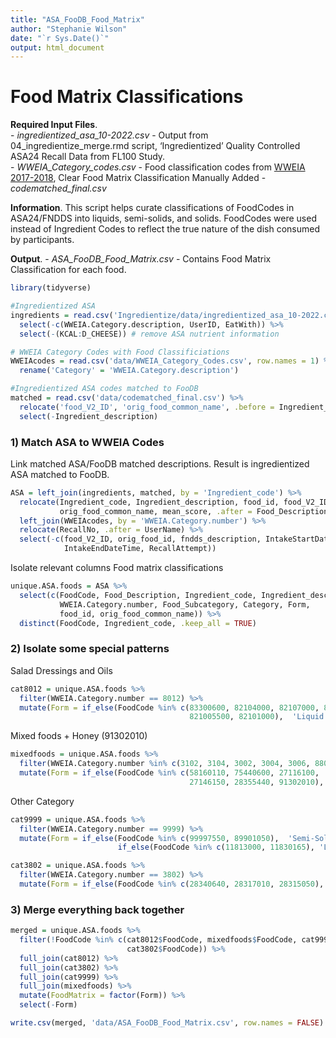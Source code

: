 ```yaml
---
title: "ASA_FooDB_Food_Matrix"
author: "Stephanie Wilson"
date: "`r Sys.Date()`"
output: html_document
---
```


#  Food Matrix Classifications

__Required Input Files__.                          
  - *ingredientized_asa_10-2022.csv* - Output from 04_ingredientize_merge.rmd script, 'Ingredientized' Quality Controlled ASA24 Recall Data from FL100 Study.  
  - *WWEIA_Category_codes.csv* - Food classification codes from [WWEIA 2017-2018](https://www.ars.usda.gov/ARSUserFiles/80400530/pdf/1718/Food_categories_2017-2018.pdf), Clear Food Matrix Classification Manually Added
  - *codematched_final.csv*
  
__Information__. 
This script helps curate classifications of FoodCodes in ASA24/FNDDS into liquids, semi-solids, and solids. FoodCodes were used instead of Ingredient Codes to reflect the true nature of the dish consumed by participants.

__Output__. 
  - *ASA_FooDB_Food_Matrix.csv* - Contains Food Matrix Classification for each food.
  
```r
library(tidyverse)
```


```r
#Ingredientized ASA
ingredients = read.csv('Ingredientize/data/ingredientized_asa_10-2022.csv') %>%
  select(-c(WWEIA.Category.description, UserID, EatWith)) %>%
  select(-(KCAL:D_CHEESE)) # remove ASA nutrient information

# WWEIA Category Codes with Food Classificiations
WWEIAcodes = read.csv('data/WWEIA_Category_Codes.csv', row.names = 1) %>%
  rename('Category' = 'WWEIA.Category.description')

#Ingredientized ASA codes matched to FooDB
matched = read.csv('data/codematched_final.csv') %>%
  relocate('food_V2_ID', 'orig_food_common_name', .before = Ingredient_code) %>%
  select(-Ingredient_description)
```


### 1) Match ASA to WWEIA Codes

Link matched ASA/FooDB matched descriptions. Result is ingredientized ASA matched to FooDB.
```r
ASA = left_join(ingredients, matched, by = 'Ingredient_code') %>%
  relocate(Ingredient_code, Ingredient_description, food_id, food_V2_ID, 
           orig_food_common_name, mean_score, .after = Food_Description) %>%
  left_join(WWEIAcodes, by = 'WWEIA.Category.number') %>%
  relocate(RecallNo, .after = UserName) %>%
  select(-c(food_V2_ID, orig_food_id, fndds_description, IntakeStartDateTime, 
            IntakeEndDateTime, RecallAttempt))
```


Isolate relevant columns 
Food matrix classifications
```r
unique.ASA.foods = ASA %>%
  select(c(FoodCode, Food_Description, Ingredient_code, Ingredient_description, 
           WWEIA.Category.number, Food_Subcategory, Category, Form,
           food_id, orig_food_common_name)) %>%
  distinct(FoodCode, Ingredient_code, .keep_all = TRUE) 
```


### 2) Isolate some special patterns

Salad Dressings and Oils
```r
cat8012 = unique.ASA.foods %>%
  filter(WWEIA.Category.number == 8012) %>%
  mutate(Form = if_else(FoodCode %in% c(83300600, 82104000, 82107000, 82102000, 
                                        821005500, 82101000),  'Liquid', 'Semi-Solid'))
```

Mixed foods + Honey (91302010)
```r
mixedfoods = unique.ASA.foods %>%
  filter(WWEIA.Category.number %in% c(3102, 3104, 3002, 3004, 3006, 8802)) %>%
  mutate(Form = if_else(FoodCode %in% c(58160110, 75440600, 27116100,
                                        27146150, 28355440, 91302010),  'Semi-Solid', 'Solid'))
```

Other Category
```r
cat9999 = unique.ASA.foods %>%
  filter(WWEIA.Category.number == 9999) %>%
  mutate(Form = if_else(FoodCode %in% c(99997550, 89901050),  'Semi-Solid', 
                        if_else(FoodCode %in% c(11813000, 11830165), 'Liquid', 'Solid')))
```

```r
cat3802 = unique.ASA.foods %>%
  filter(WWEIA.Category.number == 3802) %>%
  mutate(Form = if_else(FoodCode %in% c(28340640, 28317010, 28315050),  'Solid', 'Semi-Solid'))
```


### 3) Merge everything back together

```r
merged = unique.ASA.foods %>%
  filter(!FoodCode %in% c(cat8012$FoodCode, mixedfoods$FoodCode, cat9999$FoodCode, 
                          cat3802$FoodCode)) %>%
  full_join(cat8012) %>%
  full_join(cat3802) %>%
  full_join(cat9999) %>%
  full_join(mixedfoods) %>%
  mutate(FoodMatrix = factor(Form)) %>%
  select(-Form)

write.csv(merged, 'data/ASA_FooDB_Food_Matrix.csv', row.names = FALSE)
```






